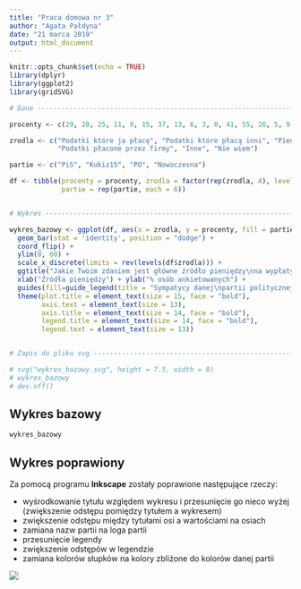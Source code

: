 ---
title: "Praca domowa nr 3"
author: "Agata Pałdyna"
date: "21 marca 2019"
output: html_document
---

```{R setup, include = FALSE}
knitr::opts_chunk$set(echo = TRUE)
library(dplyr)
library(ggplot2)
library(gridSVG)
```

```{R przygotowanie pliku svg, warning = FALSE, message = FALSE, include = FALSE}
# Dane ---------------------------------------------------------------------------------------------------

procenty <- c(29, 20, 25, 11, 0, 15, 37, 13, 6, 3, 0, 41, 55, 26, 5, 9, 1, 4, 39, 31, 6, 1, 5, 18)

zrodla <- c("Podatki które ja płacę", "Podatki które płacą inni", "Pieniądze rządowe", 
            "Podatki płacone przez firmy", "Inne", "Nie wiem")

partie <- c("PiS", "Kukiz15", "PO", "Nowoczesna")

df <- tibble(procenty = procenty, zrodla = factor(rep(zrodla, 4), levels = zrodla),
             partie = rep(partie, each = 6))


# Wykres -------------------------------------------------------------------------------------------------

wykres_bazowy <- ggplot(df, aes(x = zrodla, y = procenty, fill = partie)) + 
  geom_bar(stat = 'identity', position = "dodge") +
  coord_flip() +
  ylim(0, 60) +
  scale_x_discrete(limits = rev(levels(df$zrodla))) +
  ggtitle("Jakie Twoim zdaniem jest główne źródło pieniędzy\nna wypłaty w ramach programu 500+") + 
  xlab("Źródła pieniędzy") + ylab("% osób ankietowanych") +
  guides(fill=guide_legend(title = "Sympatycy danej\npartii politycznej")) +
  theme(plot.title = element_text(size = 15, face = "bold"),
        axis.text = element_text(size = 13),
        axis.title = element_text(size = 14, face = "bold"),
        legend.title = element_text(size = 14, face = "bold"),
        legend.text = element_text(size = 13))


# Zapis do pliku svg -------------------------------------------------------------------------------------

# svg("wykres_bazowy.svg", height = 7.5, width = 8)
# wykres_bazowy
# dev.off()

```

## Wykres bazowy

```{R wykres bazowy, warning = FALSE, message = FALSE, fig.width = 10, fig.height = 6}
wykres_bazowy
```

## Wykres poprawiony

Za pomocą programu **Inkscape** zostały poprawione następujące rzeczy:

* wyśrodkowanie tytułu względem wykresu i przesunięcie go nieco wyżej (zwiększenie odstępu pomiędzy tytułem a wykresem)
* zwiększenie odstępu między tytułami osi a wartościami na osiach
* zamiana nazw partii na loga partii
* przesunięcie legendy
* zwiększenie odstępów w legendzie
* zamiana kolorów słupków na kolory zbliżone do kolorów danej partii

![](wykres_poprawiony.png)